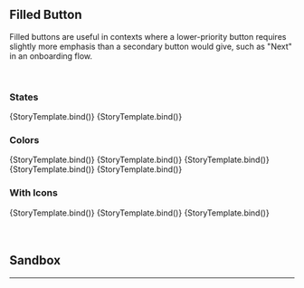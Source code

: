 

<Meta title="Button/Filled" component={Button} argTypes={argTypes} />


## Filled Button

Filled buttons are useful in contexts where a lower-priority button requires slightly more
emphasis than a secondary button would give, such as "Next" in an onboarding flow.

<br />

### States

<Canvas>
  <Story name="Default" args={{ children: "Default" }}>
    {StoryTemplate.bind()}
  </Story>
  <Story name="Disabled" args={{ children: "Disabled", disabled: true }}>
    {StoryTemplate.bind()}
  </Story>
</Canvas>

### Colors

<Canvas>
  <Story name="Blue" args={{ children: "Blue", color: "blue" }}>
    {StoryTemplate.bind()}
  </Story>
  <Story name="Greyscale" args={{ children: "Greyscale", color: "greyscale" }}>
    {StoryTemplate.bind()}
  </Story>
  <Story name="Green" args={{ children: "Green", color: "green" }}>
    {StoryTemplate.bind()}
  </Story>
  <Story name="Yellow" args={{ children: "Yellow", color: "yellow" }}>
    {StoryTemplate.bind()}
  </Story>
  <Story name="Red" args={{ children: "Red", color: "red" }}>
    {StoryTemplate.bind()}
  </Story>
</Canvas>

### With Icons

<Canvas>
  <Story
    name="Start Icon"
    args={{ ...iconPlacementProps("filled").start.args }}
    parameters={{ ...iconPlacementProps("filled").start.parameters }}
  >
    {StoryTemplate.bind()}
  </Story>
  <Story
    name="End Icon"
    args={{ ...iconPlacementProps("filled").end.args }}
    parameters={{ ...iconPlacementProps("filled").end.parameters }}
  >
    {StoryTemplate.bind()}
  </Story>
  <Story
    name="Double Icons"
    args={{ ...iconPlacementProps("filled").double.args }}
    parameters={{ ...iconPlacementProps("filled").double.parameters }}
  >
    {StoryTemplate.bind()}
  </Story>
</Canvas>

<br />
<br />
<br />

## Sandbox

<Canvas>
  <Story
    story={filledButton}
    name="Sandbox"
    parameters={{ layout: "centered" }}
  />
</Canvas>

<ArgsTable of={filledButton} story="Sandbox" />

<hr />
